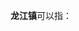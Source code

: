 '''龙江镇'''可以指：
{{PRC admin/disambig|23/02/21/100/000|44/06/06/104/000|44/13/24/119/000|46/90/02/106/000|51/10/25/122/000}}
{{disambig|cat=三字中国镇名消歧义}}